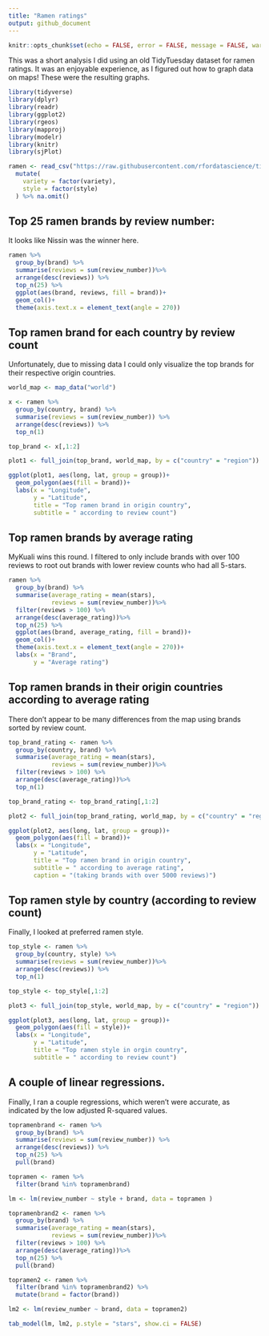 ```yaml
---
title: "Ramen ratings"
output: github_document
---
```


```r
knitr::opts_chunk$set(echo = FALSE, error = FALSE, message = FALSE, warning = FALSE)
```

This was a short analysis I did using an old TidyTuesday dataset for ramen ratings. It was an enjoyable experience, as I figured out how to graph data on maps! These were the resulting graphs.

```r
library(tidyverse)
library(dplyr)
library(readr)
library(ggplot2)
library(rgeos)
library(mapproj)
library(modelr)
library(knitr)
library(sjPlot)

ramen <- read_csv("https://raw.githubusercontent.com/rfordatascience/tidytuesday/master/data/2019/2019-06-04/ramen_ratings.csv") %>%
  mutate(
    variety = factor(variety),
    style = factor(style)
  ) %>% na.omit()

```

## Top 25 ramen brands by review number:

It looks like Nissin was the winner here.

```r
ramen %>% 
  group_by(brand) %>% 
  summarise(reviews = sum(review_number))%>% 
  arrange(desc(reviews)) %>% 
  top_n(25) %>% 
  ggplot(aes(brand, reviews, fill = brand))+
  geom_col()+
  theme(axis.text.x = element_text(angle = 270))
```

## Top ramen brand for each country by review count

Unfortunately, due to missing data I could only visualize the top brands for their respective origin countries.

```r
world_map <- map_data("world")

x <- ramen %>% 
  group_by(country, brand) %>% 
  summarise(reviews = sum(review_number)) %>% 
  arrange(desc(reviews)) %>% 
  top_n(1) 

top_brand <- x[,1:2]

plot1 <- full_join(top_brand, world_map, by = c("country" = "region"))

ggplot(plot1, aes(long, lat, group = group))+
  geom_polygon(aes(fill = brand))+
  labs(x = "Longitude",
       y = "Latitude",
       title = "Top ramen brand in origin country",
       subtitle = " according to review count")

```

## Top ramen brands by average rating

MyKuali wins this round. I filtered to only include brands with over 100 reviews to root out brands with lower review counts who had all 5-stars.

```r
ramen %>% 
  group_by(brand) %>% 
  summarise(average_rating = mean(stars),
            reviews = sum(review_number))%>% 
  filter(reviews > 100) %>% 
  arrange(desc(average_rating))%>% 
  top_n(25) %>% 
  ggplot(aes(brand, average_rating, fill = brand))+
  geom_col()+
  theme(axis.text.x = element_text(angle = 270))+
  labs(x = "Brand",
       y = "Average rating")


```

## Top ramen brands in their origin countries according to average rating

There don't appear to be many differences from the map using brands sorted by review count.

```r
top_brand_rating <- ramen %>% 
  group_by(country, brand) %>% 
  summarise(average_rating = mean(stars),
            reviews = sum(review_number))%>% 
  filter(reviews > 100) %>% 
  arrange(desc(average_rating))%>% 
  top_n(1)

top_brand_rating <- top_brand_rating[,1:2]

plot2 <- full_join(top_brand_rating, world_map, by = c("country" = "region"))

ggplot(plot2, aes(long, lat, group = group))+
  geom_polygon(aes(fill = brand))+
  labs(x = "Longitude",
       y = "Latitude",
       title = "Top ramen brand in origin country",
       subtitle = " according to average rating",
       caption = "(taking brands with over 5000 reviews)")
```


## Top ramen style by country (according to review count)

Finally, I looked at preferred ramen style.

```r
top_style <- ramen %>% 
  group_by(country, style) %>% 
  summarise(reviews = sum(review_number))%>%
  arrange(desc(reviews)) %>% 
  top_n(1)

top_style <- top_style[,1:2]  

plot3 <- full_join(top_style, world_map, by = c("country" = "region"))

ggplot(plot3, aes(long, lat, group = group))+
  geom_polygon(aes(fill = style))+
  labs(x = "Longitude",
       y = "Latitude",
       title = "Top ramen style in orgin country",
       subtitle = " according to review count")
```

## A couple of linear regressions.

Finally, I ran a couple regressions, which weren't were accurate, as indicated by the low adjusted R-squared values.

```r
topramenbrand <- ramen %>% 
  group_by(brand) %>% 
  summarise(reviews = sum(review_number)) %>% 
  arrange(desc(reviews)) %>% 
  top_n(25) %>% 
  pull(brand)

topramen <- ramen %>% 
  filter(brand %in% topramenbrand)

lm <- lm(review_number ~ style + brand, data = topramen )

topramenbrand2 <- ramen %>% 
  group_by(brand) %>% 
  summarise(average_rating = mean(stars),
            reviews = sum(review_number))%>% 
  filter(reviews > 100) %>% 
  arrange(desc(average_rating))%>% 
  top_n(25) %>% 
  pull(brand)

topramen2 <- ramen %>%
  filter(brand %in% topramenbrand2) %>% 
  mutate(brand = factor(brand))

lm2 <- lm(review_number ~ brand, data = topramen2)

tab_model(lm, lm2, p.style = "stars", show.ci = FALSE)
```